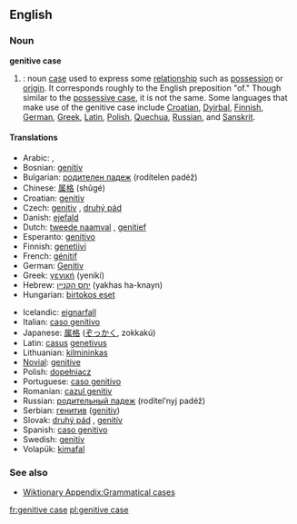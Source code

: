 ==English==
{{wikipedia}}
===Noun===
'''genitive case'''

#{{grammar}}: noun [[case]] used to express some [[relationship]] such as [[possession]] or [[origin]]. It corresponds roughly to the English preposition "of." Though similar to the [[possessive case]], it is not the same. Some languages that make use of the genitive case include [[Croatian]], [[Dyirbal]], [[Finnish]], [[German]], [[Greek]], [[Latin]], [[Polish]], [[Quechua]], [[Russian]], and [[Sanskrit]].

====Translations====
{{top}}
*Arabic: {{ARchar|[[حالة المضاف اليه|حَالةُ المُضَافِ إلَيْه]]}} {{Unicode|(ħáːltu l-muɖáːfi iléyh)}}, {{ARchar|[[مجرور|مَجْرُور]]}} {{Unicode|(majrúːr)}}
*Bosnian: [[genitiv]]
*Bulgarian: [[родителен падеж]] (rodítelen padéž) {{m}}
*Chinese: [[属格]] (shǔgé)
*Croatian: [[genitiv]]
*Czech: [[genitiv]] {{m}}, [[druhý pád]] {{m}}
*Danish: [[ejefald]]
*Dutch: [[tweede naamval]] {{m}}, [[genitief]] {{m}}
*Esperanto: [[genitivo]]
*Finnish: [[genetiivi]]
*French: [[génitif]] {{m}}
*German: [[Genitiv]] {{m}}
*Greek: [[γενική]] (yenikí) {{f}}
*Hebrew: [[יחס הקנײן]] (yakhas ha-knayn) {{m}}
*Hungarian: [[birtokos eset]]
{{mid}}
*Icelandic: [[eignarfall]]
*Italian: [[caso genitivo]] {{m}}
*Japanese: [[属格]] ([[ぞっかく]], zokkakú)
*Latin: [[casus]] [[genetivus]] {{m}}
*Lithuanian: [[kilmininkas]] {{m}}
*[[Novial]]: [[genitive]]
*Polish: [[dopełniacz]] {{m}}
*Portuguese: [[caso genitivo]] {{m}}
*Romanian: [[cazul genitiv]] {{m}}
*Russian: [[родительный падеж]] (rodítel’nyj padéž) {{m}}
*Serbian: [[генитив]] ([[genitiv]])
*Slovak: [[druhý pád]] {{m}}, [[genitív]] {{m}}
*Spanish: [[caso genitivo]] {{m}}
*Swedish: [[genitiv]]
*Volapük: [[kimafal]]
{{bottom}}

===See also===
*[[Wiktionary Appendix:Grammatical cases]]

[[fr:genitive case]]
[[pl:genitive case]]